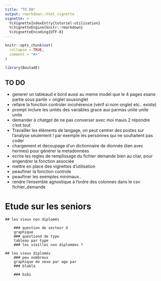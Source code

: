 ```yaml
---
title: "TO DO"
output: rmarkdown::html_vignette
vignette: >
  %\VignetteIndexEntry{tutoriel-utilisation}
  %\VignetteEngine{knitr::rmarkdown}
  %\VignetteEncoding{UTF-8}
---
```


```r
knitr::opts_chunk$set(
  collapse = TRUE,
  comment = "#>"
)
```

```r
library(BoutadE)
```

## TO DO 
- generer un tableaud e bord aussi au meme model que le  4 pages esane partie sous partie  = onglet sousonglet
- refaire la fonction controler incohérence (vérif si nom onglet etc.. existe)
- prompt inclure les unités des variables grace aux parmas unite unite unite
- demander à chatgpt de ne pas converser avec moi mauis 2 répondre c'est tout
- Travailler les éléments de langage, on peut centrer des postes sur l'analyse seulement ! par exemple les personnes qui ne souhaitent pas coder
- chargement et decoupage d'un dictionnaire de dionnée (lien avec hermes) pour générer la metadonnées
- ecrire les regles de remplissage du fichier demande bien au cliar, pour engendrer la fonction associée
- mettre en place des vignettes d'utilisation
- peaufiner la fonction controle
- peaufiner les exemples minimaux.. 
- rendre l'ensemble agnostique à l'ordre des colonnes dans le csv fichier_demande

# Etude sur les seniors

    ## les vieux non diplomés

        ### question de secteur d
        graphique
        ### questiond de type 
        tableau par type 
        ### les vieilles non diplomées ?
    
    ## les vieux diplomés
        ### peu nombreux
        graphique de sexe par age par 
        ### blabla 

        ### bibi